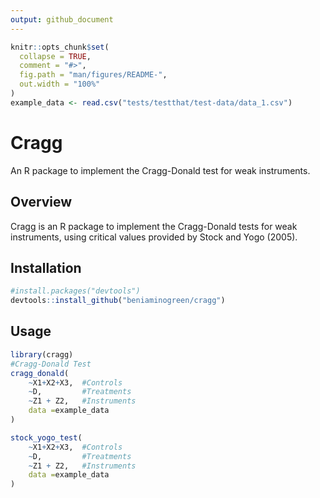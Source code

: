 ```yaml
---
output: github_document
---
```


```r
knitr::opts_chunk$set(
  collapse = TRUE,
  comment = "#>",
  fig.path = "man/figures/README-",
  out.width = "100%"
)
example_data <- read.csv("tests/testthat/test-data/data_1.csv")
```

# Cragg
An R package to implement the Cragg-Donald test for weak instruments.

## Overview
Cragg is an R package to implement the Cragg-Donald tests for weak instruments, using critical values provided by Stock and Yogo (2005).

## Installation
```r
#install.packages("devtools")
devtools::install_github("beniaminogreen/cragg")
```


## Usage
```r
library(cragg)
#Cragg-Donald Test
cragg_donald(
	~X1+X2+X3,	#Controls
	~D,			#Treatments
	~Z1 + Z2,	#Instruments
	data =example_data
)

stock_yogo_test(
	~X1+X2+X3,	#Controls
	~D,			#Treatments
	~Z1 + Z2,	#Instruments
	data =example_data
)
```

